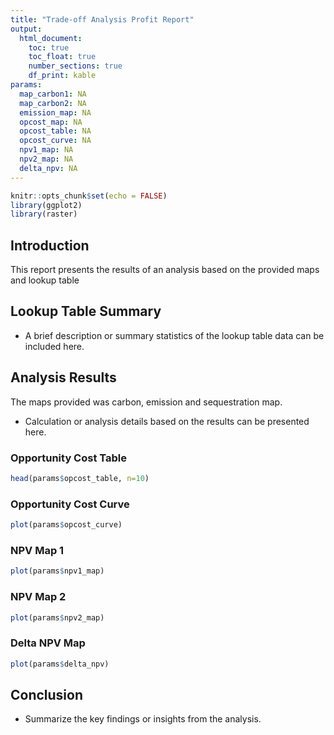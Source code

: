 ```yaml
---
title: "Trade-off Analysis Profit Report"
output: 
  html_document:
    toc: true
    toc_float: true
    number_sections: true
    df_print: kable
params:
  map_carbon1: NA
  map_carbon2: NA
  emission_map: NA
  opcost_map: NA
  opcost_table: NA
  opcost_curve: NA
  npv1_map: NA
  npv2_map: NA
  delta_npv: NA
---
```


```r
knitr::opts_chunk$set(echo = FALSE)
library(ggplot2)
library(raster)
```

## Introduction

This report presents the results of an analysis based on the provided maps and lookup table

## Lookup Table Summary


* A brief description or summary statistics of the lookup table data can be included here.


## Analysis Results

The maps provided was carbon, emission and sequestration map.

* Calculation or analysis details based on the results can be presented here.

### Opportunity Cost Table

```r
head(params$opcost_table, n=10)
```

### Opportunity Cost Curve
```r
plot(params$opcost_curve)
```

### NPV Map 1

```r
plot(params$npv1_map)
```

### NPV Map 2
```r
plot(params$npv2_map)
```

### Delta NPV Map

```r
plot(params$delta_npv)
```

## Conclusion

* Summarize the key findings or insights from the analysis.
